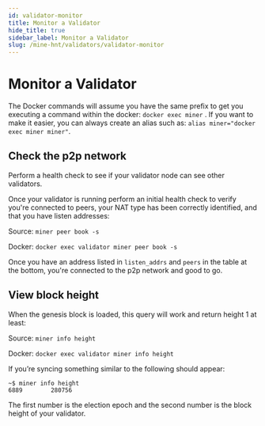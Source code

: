 ```yaml
---
id: validator-monitor
title: Monitor a Validator
hide_title: true
sidebar_label: Monitor a Validator
slug: /mine-hnt/validators/validator-monitor
---
```



# Monitor a Validator

The Docker commands will assume you have the same prefix to get you executing a command within the docker: ```docker exec miner``` . If you want to make it easier, you can always create an alias such as: ```alias miner="docker exec miner miner"```.

## Check the p2p network

Perform a health check to see if your validator node can see other validators. 

Once your validator is running perform an initial health check to verify you're connected to peers, your NAT type has been correctly identified, and that you have listen addresses:

Source: ```miner peer book -s```

Docker: ```docker exec validator miner peer book -s```

Once you have an address listed in ```listen_addrs``` and ```peers``` in the table at the bottom, you're connected to the p2p network and good to go.

## View block height

When the genesis block is loaded, this query will work and return height 1 at least:

Source: ```miner info height```

Docker: ```docker exec validator miner info height```

If you’re syncing something similar to the following should appear:
```
~$ miner info height
6889        280756
```

The first number is the election epoch and the second number is the block height of your validator. 
